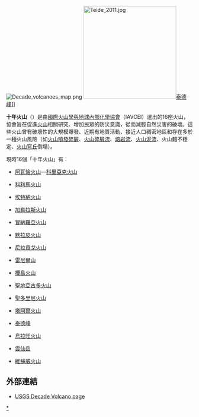 [[Image:Decade_volcanoes_map.png|thumb]]
[[Image:Teide_2011.jpg|250px]][[泰德峰|泰德峰]]]]

'''十年火山'''（{{lang-en|Decade Volcanoes}}）是由[[國際火山學與地球內部化學協會|國際火山學與地球內部化學協會]]（IAVCEI）選出的16座火山，協會旨在促進[[火山|火山]]相關研究、增加民眾的防災意識，從而減輕自然災害的破壞。這些火山曾有破壞性的大規模爆發、近期有地質活動、接近人口稠密地區和存在多於一種火山風險（如[[火山噴發碎屑|火山噴發碎屑]]、[[火山碎屑流|火山碎屑流]]、[[熔岩流|熔岩流]]、[[火山泥流|火山泥流]]、火山體不穩定、[[火山穹丘|火山穹丘]]倒塌）。

現時16個「十年火山」有︰
{{div col}}
*{{RUS}}[[阿瓦恰火山|阿瓦恰火山]]—[[科里亞克火山|科里亞克火山]]
*{{MEX}}[[科利馬火山|科利馬火山]]
*{{ITA}}[[埃特纳火山|埃特納火山]]
*{{COL}}[[加勒拉斯火山|加勒拉斯火山]]
*{{USA}}[[茂纳洛亚火山|冒納羅亞火山]]
*{{INA}}[[默拉皮火山|默拉皮火山]]
*{{DRC}}[[尼拉貢戈火山|尼拉貢戈火山]]
*{{USA}}[[瑞尼爾山|雷尼爾山]]
*{{JPN}}[[櫻島|櫻島火山]]
*{{GTM}}[[聖地亞古多火山|聖地亞古多火山]]
*{{GRE}}[[圣托里尼火山口|聖多里尼火山]]
*{{PHI}}[[塔阿爾火山|塔阿爾火山]]
*{{SPA}}[[泰德峰|泰德峰]]
*{{PNG}}[[烏拉旺火山|烏拉旺火山]]
*{{JPN}}[[雲仙岳|雲仙岳]]
*{{ITA}}[[維蘇威火山|維蘇威火山]]
{{div col end}}

==外部連結==
*[http://vulcan.wr.usgs.gov/Volcanoes/DecadeVolcanoes/ USGS Decade Volcano page]{{Wayback|url=http://vulcan.wr.usgs.gov/Volcanoes/DecadeVolcanoes/ |date=20110221103516 }}

{{火山}}
{{十年火山}}
{{十年火山地图}}
{{geo-stub}}

[[Category:十年火山|*]]